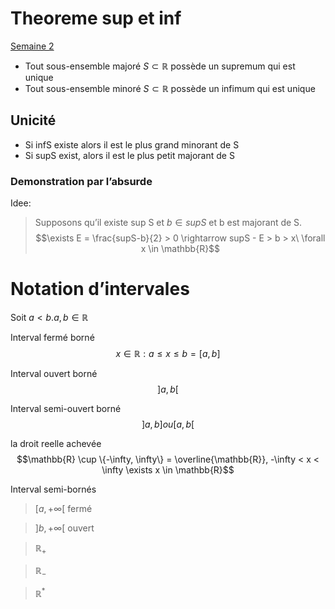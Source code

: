 # Theoreme sup et inf

[Semaine 2](https://moodle.epfl.ch/course/view.php?id=14840#section-6)

* Tout sous-ensemble majoré $S \subset \mathbb{R}$ possède un supremum qui est unique
* Tout sous-ensemble minoré $S \subset \mathbb{R}$ possède un infimum qui est unique

## Unicité

* Si infS existe alors il est le plus grand minorant de S
* Si supS exist, alors il est le plus petit majorant de S

### Demonstration par l'absurde

Idee:

>Supposons qu'il existe sup S et $b \in supS$ et b est majorant de S.
$$\exists E = \frac{supS-b}{2} > 0 \rightarrow supS - E > b > x\ \forall x \in \mathbb{R}$$


# Notation d'intervales

Soit $a < b. a,b \in \mathbb{R}$

Interval fermé borné
$${x \in \mathbb{R}: a \leq x \leq b} = [a,b]$$

Interval ouvert borné
$$]a,b[$$

Interval semi-ouvert borné
$$]a,b] ou [a,b[$$


la droit reelle achevée
$$\mathbb{R} \cup \{-\infty, \infty\} = \overline{\mathbb{R}}, -\infty < x < \infty \exists x \in \mathbb{R}$$

Interval semi-bornés

>$[a,+\infty [$ fermé

>$]b,+\infty [$ ouvert

>$\mathbb{R}_+$

>$\mathbb{R}_-$

>$\mathbb{R}^*$

		
